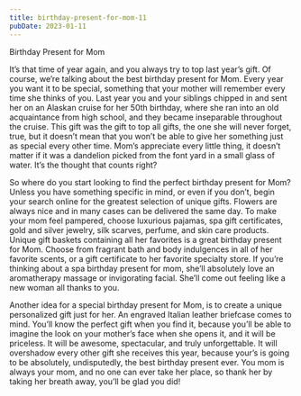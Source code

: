 ```yaml
---
title: birthday-present-for-mom-11
pubDate: 2023-01-11
---
```


Birthday Present for Mom

It’s that time of year again, and you always try to top last year’s gift. Of course, we’re talking about the best birthday present for Mom. Every year you want it to be special, something that your mother will remember every time she thinks of you. Last year you and your siblings chipped in and sent her on an Alaskan cruise for her 50th birthday, where she ran into an old acquaintance from high school, and they became inseparable throughout the cruise. This gift was the gift to top all gifts, the one she will never forget, true, but it doesn’t mean that you won’t be able to give her something just as special every other time. Mom’s appreciate every little thing, it doesn’t matter if it was a dandelion picked from the font yard in a small glass of water. It’s the thought that counts right? 

So where do you start looking to find the perfect birthday present for Mom? Unless you have something specific in mind, or even if you don’t, begin your search online for the greatest selection of unique gifts. Flowers are always nice and in many cases can be delivered the same day. To make your mom feel pampered, choose luxurious pajamas, spa gift certificates, gold and silver jewelry, silk scarves, perfume, and skin care products. Unique gift baskets containing all her favorites is a great birthday present for Mom. Choose from fragrant bath and body indulgences in all of her favorite scents, or a gift certificate to her favorite specialty store. If you’re thinking about a spa birthday present for mom, she’ll absolutely love an aromatherapy massage or invigorating facial. She’ll come out feeling like a new woman all thanks to you. 

Another idea for a special birthday present for Mom, is to create a unique personalized gift just for her. An engraved Italian leather briefcase comes to mind. You’ll know the perfect gift when you find it, because you’ll be able to imagine the look on your mother’s face when she opens it, and it will be priceless. It will be awesome, spectacular, and truly unforgettable. It will overshadow every other gift she receives this year, because your’s is going to be absolutely, undisputedly, the best birthday present ever. You mom is always your mom, and no one can ever take her place, so thank her by taking her breath away, you’ll be glad you did!